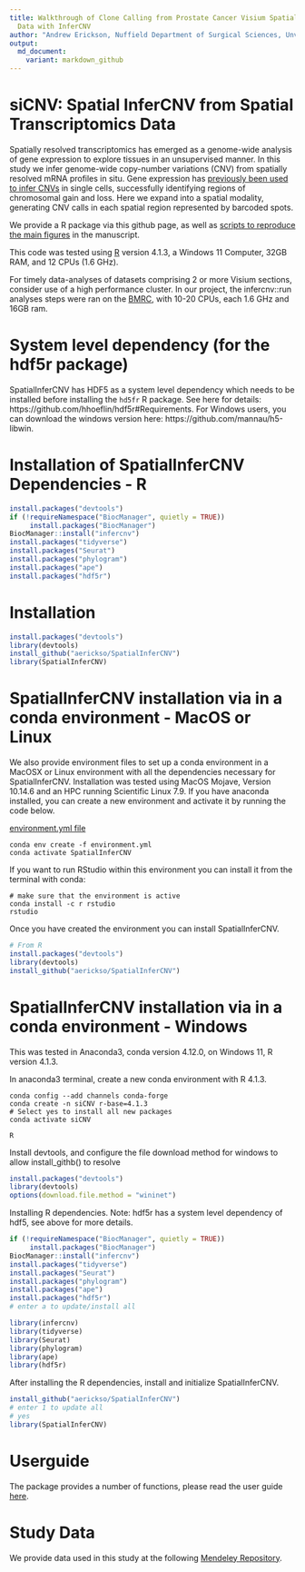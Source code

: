 ```yaml
---
title: Walkthrough of Clone Calling from Prostate Cancer Visium Spatial Transcriptomics
  Data with InferCNV
author: "Andrew Erickson, Nuffield Department of Surgical Sciences, Unviersity of Oxford"
output:
  md_document:
    variant: markdown_github
---
```


# siCNV: Spatial InferCNV from Spatial Transcriptomics Data

Spatially resolved transcriptomics has emerged as a genome-wide analysis of gene expression to explore tissues in an unsupervised manner. In this study we infer genome-wide copy-number variations (CNV) from spatially resolved mRNA profiles in situ. Gene expression has [previously been used to infer CNVs](https://github.com/broadinstitute/infercnv) in single cells, successfully identifying regions of chromosomal gain and loss. Here we expand into a spatial modality, generating CNV calls in each spatial region represented by barcoded spots.

We provide a R package via this github page, as well as [scripts to reproduce the main figures](https://github.com/aerickso/SpatialInferCNV/tree/main/FigureScripts) in the manuscript.

This code was tested using [R](https://www.r-project.org/) version 4.1.3, a Windows 11 Computer, 32GB RAM, and 12 CPUs (1.6 GHz). 

For timely data-analyses of datasets comprising 2 or more Visium sections, consider use of a high performance cluster. In our project, the infercnv::run analyses steps were ran on the [BMRC](https://www.medsci.ox.ac.uk/divisional-services/support-services-1/bmrc/cluster-usage), with 10-20 CPUs, each 1.6 GHz and 16GB ram. 

# System level dependency (for the hdf5r package)

SpatialInferCNV has HDF5 as a system level dependency which needs to be installed before installing the `hd5fr` R package. See here for details: https://github.com/hhoeflin/hdf5r#Requirements. For Windows users, you can download the windows version here: https://github.com/mannau/h5-libwin.

# Installation of SpatialInferCNV Dependencies - R

```r
install.packages("devtools")
if (!requireNamespace("BiocManager", quietly = TRUE))
     install.packages("BiocManager")
BiocManager::install("infercnv")
install.packages("tidyverse")
install.packages("Seurat")
install.packages("phylogram")
install.packages("ape")
install.packages("hdf5r")
```

# Installation 

```r
install.packages("devtools")
library(devtools)
install_github("aerickso/SpatialInferCNV")
library(SpatialInferCNV)
```

# SpatialInferCNV installation via in a conda environment - MacOS or Linux

We also provide environment files to set up a conda environment in a MacOSX or Linux environment with all the dependencies necessary for SpatialInferCNV. Installation was tested using MacOS Mojave, Version 10.14.6 and an HPC running Scientific Linux 7.9. If you have anaconda installed, you can create a new environment and activate it by running the code below.

[environment.yml file](https://github.com/aerickso/SpatialInferCNV/blob/main/environment.yml)

```
conda env create -f environment.yml
conda activate SpatialInferCNV
```

If you want to run RStudio within this environment you can install it from the terminal with conda:

```
# make sure that the environment is active
conda install -c r rstudio
rstudio
```

Once you have created the environment you can install SpatialInferCNV.

```r
# From R
install.packages("devtools")
library(devtools)
install_github("aerickso/SpatialInferCNV")
```

# SpatialInferCNV installation via in a conda environment - Windows

This was tested in Anaconda3, conda version 4.12.0, on Windows 11, R version 4.1.3.

In anaconda3 terminal, create a new conda environment with R 4.1.3.

```
conda config --add channels conda-forge 
conda create -n siCNV r-base=4.1.3
# Select yes to install all new packages
conda activate siCNV

R
```
Install devtools, and configure the file download method for windows to allow install_githb() to resolve

```r
install.packages("devtools")
library(devtools)
options(download.file.method = "wininet")
```

Installing R dependencies. Note: hdf5r has a system level dependency of hdf5, see above for more details.

```r
if (!requireNamespace("BiocManager", quietly = TRUE))
     install.packages("BiocManager")
BiocManager::install("infercnv")
install.packages("tidyverse")
install.packages("Seurat")
install.packages("phylogram")
install.packages("ape")
install.packages("hdf5r")
# enter a to update/install all

library(infercnv)
library(tidyverse)
library(Seurat)
library(phylogram)
library(ape)
library(hdf5r)
```

After installing the R dependencies, install and initialize SpatialInferCNV.

```r
install_github("aerickso/SpatialInferCNV")
# enter 1 to update all
# yes 
library(SpatialInferCNV)
```

# Userguide

The package provides a number of functions, please read the user guide [here](https://aerickso.github.io/SpatialInferCNV/).

# Study Data

We provide data used in this study at the following [Mendeley Repository](https://data.mendeley.com/v1/datasets/svw96g68dv/draft?a=3f263217-2bd3-4a3c-8125-8c517c3a9e29).

















